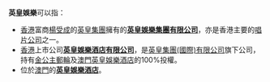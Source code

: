'''英皇娛樂'''可以指：

*[[香港|香港]]富商[[楊受成|楊受成]]的[[英皇集團|英皇集團]]擁有的'''[[英皇娛樂|英皇娛樂集團有限公司]]'''，亦是香港主要的[[唱片公司|唱片公司]]之一。
*[[香港|香港]]上市公司'''[[英皇娛樂酒店有限公司|英皇娛樂酒店有限公司]]'''，是[[英皇集團(國際)有限公司|英皇集團(國際)有限公司]]旗下公司，持有[[金公主郵輪|金公主郵輪]]及[[澳門|澳門]][[英皇娛樂酒店_(澳門)|英皇娛樂酒店]]的100%投權。 
* 位於[[澳門|澳門]]的'''[[英皇娛樂酒店_(澳門)|英皇娛樂酒店]]'''。

{{disambig|Cat=四字消歧义}}